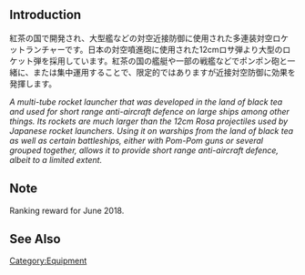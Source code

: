 {{EquipmentInfo|301}}

==Introduction==
紅茶の国で開発され、大型艦などの対空近接防御に使用された多連装対空ロケットランチャーです。日本の対空噴進砲に使用された12cmロサ弾より大型のロケット弾を採用しています。紅茶の国の艦艇や一部の戦艦などでポンポン砲と一緒に、または集中運用することで、限定的ではありますが近接対空防御に効果を発揮します。

''A multi-tube rocket launcher that was developed in the land of black tea and used for short range anti-aircraft defence on large ships among other things. Its rockets are much larger than the 12cm Rosa projectiles used by Japanese rocket launchers. Using it on warships from the land of black tea as well as certain battleships, either with Pom-Pom guns or several grouped together, allows it to provide short range anti-aircraft defence, albeit to a limited extent.''

==Note==
Ranking reward for June 2018.

==See Also==

{{Equipmentlist}}
[[Category:Equipment]]
